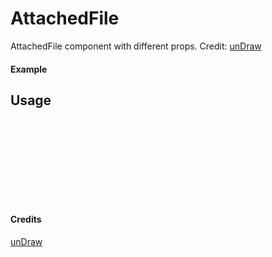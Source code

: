 
<Meta of={AttachedFile} title="unDraw/AttachedFile" />

# AttachedFile

AttachedFile component with different props.
Credit: [unDraw](https://undraw.co/illustrations)

#### Example

<Canvas of={AttachedFile.Primary} />

## Usage

```ts
import { AttachedFile } from "yadl-ui";

const Example = () => {
  return (
      <AttachedFile />
  );
};

export default Example;
```

#### Credits
[unDraw](https://undraw.co/illustrations)
